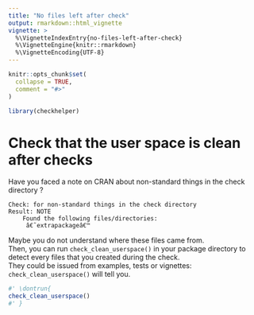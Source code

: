 ```yaml
---
title: "No files left after check"
output: rmarkdown::html_vignette
vignette: >
  %\VignetteIndexEntry{no-files-left-after-check}
  %\VignetteEngine{knitr::rmarkdown}
  %\VignetteEncoding{UTF-8}
---
```


```r
knitr::opts_chunk$set(
  collapse = TRUE,
  comment = "#>"
)
```

```r
library(checkhelper)
```

<!-- WARNING - This vignette is generated by {fusen} from /dev/flat_check_clean_userspace.Rmd: do not edit by hand -->

# Check that the user space is clean after checks

Have you faced a note on CRAN about non-standard things in the check directory ?

```
Check: for non-standard things in the check directory
Result: NOTE
    Found the following files/directories:
     â€˜extrapackageâ€™ 
```

Maybe you do not understand where these files came from.  
Then, you can run `check_clean_userspace()` in your package directory to detect every files that you created during the check.  
They could be issued from examples, tests or vignettes: `check_clean_userspace()` will tell you.



```r
#' \dontrun{
check_clean_userspace()
#' }
```

